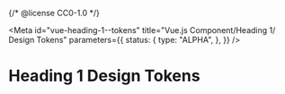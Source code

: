 {/* @license CC0-1.0 */}


<Meta
  id="vue-heading-1--tokens"
  title="Vue.js Component/Heading 1/ Design Tokens"
  parameters={{
    status: {
      type: "ALPHA",
    },
  }}
/>

# Heading 1 Design Tokens

<ComponentTokensSection tokens={tokens} definition={tokensDefinition} component="utrecht-heading-1" />
